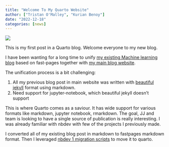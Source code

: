 ```yaml
---
title: "Welcome To My Quarto Website"
author: ["Tristan O'Malley", "Kurian Benoy"]
date: "2022-12-18"
categories: [news]
---
```


![](thumbnail.jpg)

This is my first post in a Quarto blog. Welcome everyone to my new blog.

I have been wanting for a long time to unify [my existing Machine learning blog](https://github.com/kurianbenoy/ml-blog) based on fast-pages
together with [my main blog website](https://github.com/kurianbenoy/kurianbenoy.github.io/tree/4b5246ada3190dbdd73dc96d266a5ade7ef078a3).

The unification process is a bit challenging:

1. All my previous blog post in main website was written with [beautiful jekyll](https://github.com/daattali/beautiful-jekyll) format using markdown.
2. Need support for jupyter-notebook, which beautiful jekyll doesn't support

This is where Quarto comes as a saviour. It has wide support for various formats like markdown, jupyter notebook, rmarkdown. The goal, JJ and team
is looking to have a single source of publication is really interesting. I was already familiar with nbdev with few of the projects I previously made.

I converted all of my existing blog post in markdown to fastpages markdown format. Then I leveraged [nbdev 1 migration scripts](https://nbdev.fast.ai/migrating.html)
to move it to quarto.

